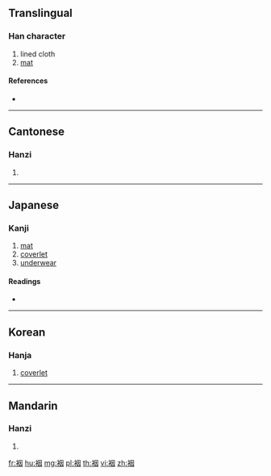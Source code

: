 {{character info/new}}
==Translingual==

===Han character===
{{Han char|rn=145|rad=衣|as=06|sn=12|four=36200|canj=LWK}}

# lined cloth
# [[mat]]

====References====
* {{Han ref|kx=1116.150|dkj=34297|dj=1581.260|hdz=53089.020|uh=88C0|ud=35008|bh=DBC7|bd=56263}}

----

==Cantonese==

===Hanzi===
{{yue-hanzi|jyut=|y=yan1}}

# {{defn|lang=yue|sort=衣06}}

----

==Japanese==

===Kanji===
{{ja-kanji|grade=|rs=衣06}}

# [[mat]]
# [[coverlet]]
# [[underwear]]

====Readings====
* {{ja-readings|on=[[いん]] (in)|kun=[[みごろ]] (migoro)}}

----

==Korean==

===Hanja===
{{ko-hanja|hangeul=[[인]]|eumhun=|rv=in|mr=in|y=in}}

# [[coverlet]]

----

==Mandarin==

===Hanzi===
{{cmn-hanzi|pin=[[yīn]] ([[yin1]])|wg=yin<sup>1</sup>}}

# {{defn|lang=cmn|sort=衣06}}

[[fr:裀]]
[[hu:裀]]
[[mg:裀]]
[[pl:裀]]
[[th:裀]]
[[vi:裀]]
[[zh:裀]]